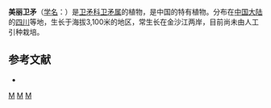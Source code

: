 {{Speciesbox 
| taxon = Euonymus perbellus
| authority = [[张泽荣|C. Y. Chang]]
}}

'''美丽卫矛'''（[[学名|学名]]：{{lang|la|''Euonymus perbellus''}}）是[[卫矛科|卫矛科]][[卫矛属|卫矛属]]的植物，是中国的特有植物。分布在[[中国大陆|中国大陆]]的[[四川|四川]]等地，生长于海拔3,100米的地区，常生长在金沙江两岸，目前尚未由人工引种栽培。

== 参考文献 ==
<div class="references-small">
* {{cite web| url =http://www.bioinfo.cn/db05/KmzwSpecies.php?action=view&id=2833| title =美丽卫矛| work =《中国高等植物数据库全库》| publisher =中国科学院微生物研究所| author =昆明植物研究所| accessdate =2009-02-23| deadurl =yes| archiveurl =https://web.archive.org/web/20160305083318/http://www.bioinfo.cn/db05/KmzwSpecies.php?action=view&id=2833| archivedate =2016-03-05}}
</div>

{{Taxonbar}}

[[Category:卫矛属|M]]
[[Category:中國特有植物|M]]
[[Category:四川植物|M]]